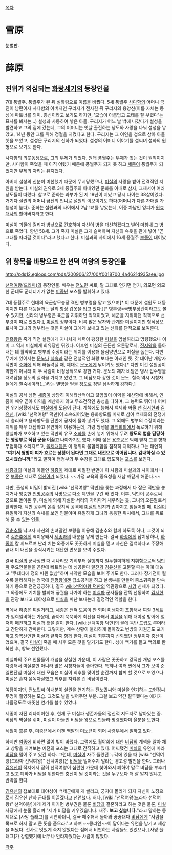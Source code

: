 [[목차]]

= 雪原 =
눈벌판.

= 薛原 =
== 진위가 의심되는 [[화랑세기]]의 등장인물 ==
7대 풍월주. 풍월주가 된 뒤 설화랑으로 이름을 바꿨다.
5세 풍월주 [[사다함]]의 어머니 금진이 남편이자 사다함의 아버지인 구리지가 전사한 뒤 구리지의 용양신(이름 자체는 동성애 파트너를 의미. 총신이라고 보기도 하지만, '모습이 아름답고 교태를 잘 부렸다'는 묘사를 봐서는...) 설성과 사통하여 낳은 아들. 구리지가 어느 날 밖에 나갔다가 설성을 발견하고 그의 집에 갔는데, 그의 어머니는 옛날 출진하는 낭도와 사랑을 나눠 설성을 낳았고, 14년 동안 그를 위해 정절을 지켰다고 한다. 구리지는 그 여인을 첩으로 삼아 아들 셋을 보았고, 설성은 구리지의 신하가 되었다. 설성의 어머니 이야기를 설씨녀 설화의 원형으로 보기도 한다. 

사다함의 의붓동생으로, 그의 부제가 되었다. 원래 풍월주는 부제가 잇는 것이 원칙이지만, 사다함이 죽었을 때 아직 어렸기 때문에 풍월주가 되지 못 하고 [[세종]]이 풍월주가 되었지만 부제의 자리는 유지했다.

아버지 설성의 신분이 미천했기 때문에 무시당했으나, [[미실]]의 사랑을 받아 전격적인 지원을 받는다. 미실의 권유로 3세 풍월주의 아내였던 준화를 아내로 삼자, 그제서야 여러 낭도들이 따랐다. 참고로 준화는 과부가 된 지 18년이 지났고 당시 나이는 38살이었다. 거기다 설원의 어머니 금진의 언니로 설원의 이모이기도 하다(어머니가 다른 자매일 가능성이 높다). 준화는 설원과의 사이에서 2남 1녀를 낳았는데, 이중 차남인 잉피가 [[원효]]대사의 할아버지라고 한다.

미실이 괴질에 걸리자 밤낮으로 간호하며 자신이 병을 대신하겠다고 빌어 마침내 그 병으로 죽었다. 향년 58세. 그가 죽자 미실은 크게 슬퍼하며 자신의 속옷을 관에 넣어 "곧 그대를 따라갈 것이다"라고 했다고 한다. 미실과의 사이에서 16세 풍월주 [[보종]]이 태어났다.


== 위 항목을 바탕으로 한 선덕 여왕의 등장인물 ==
http://pds12.egloos.com/pds/200906/27/00/f0018700_4a4621d935aee.jpg

[[선덕여왕(드라마)]]의 등장인물. 배우는 [[전노민]] 씨로, 말 그대로 연기면 연기, 외모면 외모 한 군데도 군더더기가 없는 [[미중년]] 포스를 발휘하고 있다.

7대 풍월주로 현대의 육군참모총장 격인 병부령을 맡고 있으며[* 이 때문에 설원도 대등이지만 다른 대등들과는 달리 항상 갑옷을 입고 있다.][* 병부령=국방부장관이라고도 볼 수 있지만, 신라의 병부령은 육군을 지휘하던 직책이었고, 해군을 지휘하던 직책으로 선부령이 따로 있었다.], [[미실]]의 정부이다. 비록 많은 남자와 관계한 미실이지만 형식상으로나마 그녀의 정부라는 것은 미실이 그에게 보내고 있는 신뢰를 단적으로 보여준다.

[[진흥왕]]은 죽기 직전 설원에게 지나치게 세력이 팽창한 [[미실]]을 암살하라고 명령했으나 이미 그 역시 미실에게 회유당한 뒤였다. 이후엔 미실의 든든한 오른팔로서, [[진지왕]]을 몰아내는 데 활약하고 병부의 수장이라는 위치를 이용해 물심양면으로 미실을 돕는다. 다만 무예에 있어서는 [[문노]]나 [[칠숙]]과 같은 전설적인 화랑 보다는 아래인 듯. 갓 태어난 개양자 덕만이 [[소화]]에 의해 빼돌려질 때, 제대로 [[문노]]에게 낚이기도 했다.[* 다만 이건 설원공이 약한게 아니라 이 두 사람이 비정상적으로 강한 거다. 문노의 제자 비담은 병사 십수명을 때려잡을 정도의 실력을 가지고 있었고, 그 비담보다 강한 것이 문노. 칠숙 역시 시청자들에게 칠숙네이터(...)라는 별명을 얻을 정도로 정말 심각하게 강하다.] 

미실의 공식 남편 [[세종]]이 상당히 이해타산적이고 끊임없이 이익을 계산함에 비해서, 인품이 매우 곧아 이익을 계산하지 않고 무조건적인 충성을 다하며, 그 능력도 뛰어나 어떠한 위기상황에서도 [[미실]]에게 도움이 된다. 계책에도 능해서 백제와 싸울 땐 [[김서현]]과 [[김유신]], [wiki:"선덕여왕" 덕만]이 소속되어있는 용화향도를 미끼로 삼아 백제와의 전쟁에서 승리하고 용화향도를 단번에 궁지에 몰아 넣기도 했다. 그 외에도 병부의 수장이라는 지위를 매우 대담하고 유연하게 이용하는데, 가령 쌍생을 [[화백회의]]에서 폭로하기 위해 왕실파가 보호하고 있는 덕만의 유모 [[소화]]를 손에 넣기 위해서 무려 '''왕도의 법을 담당하는 행정부로 직접 군을 이끌고''' 나아가기도 했다. 이때 젊은 [[용춘]]공은 악에 받쳐 그를 향해 무엄하다 소리지르고, [[을제]]대등은 이 행위의 불합리함을 침착히 지적하나 그는 태연히 '''"여기서 쌍방이 피가 흐르는 상황이 된다면 그대로 내전으로 이어집니다. 감내하실 수 있으시겠습니까."'''라고 말하며 행정부의 두 수장을 그대로 압도하는 [[포스]]를 보인다.

[[세종]]과의 미실의 아들인 [[하종]]이 제대로 찌질한 반면에 이 사람과 미실과의 사이에서 나온 [[보종]]은 제대로 [[엄친아]]가 되었다. ~~가정 교육의 중요성을 새삼 깨닫게 해준다.~~

다만, 출생의 비밀이 밝혀진 [wiki:"선덕여왕" 덕만]을 쫓는 과정에서 다 잡은 덕만을 놓치거나 엉뚱한 [[천명공주]]의 사망으로 다소 체면을 구긴 바 있다. 이후, 덕만이 공주로써 궁으로 돌아온 후, 미실에 의해 자살한 서리의 자리마저 채우려는 듯, 그녀의 오른팔로서 활약한다. 덕만 공주의 온갖 정치적 공격에 [[미실]]의 입지가 좁아지고 힘들어할 때, [[미실]]이 유일하게 자신의 속내를 보인 인물이며 유일하게 그녀와 동등한 위치에서, 그녀를 위로해 줄 수 있는 인물.

[[김춘추]]를 낚고자 자신의 손녀딸인 보량을 이용해 김춘추와 함께 하도록 하나, 그것이 되려 [[김춘추]]에게 역이용돼서 [[세종]]과의 내분을 낳게 만든다. 결국 [[하종]]에게 납치당하나, [[하종]]이 칼 휘드르며 난리 치는 와중에도 꿋꿋하게 미실을 믿고 자신은 결백하다고 주장해 끝내 이 내전을 종식시키는 대단한 면모를 보여 주었다.

결국 [[미실]]의 군사정변 때 시나리오 기획부터 실행까지 철두철미하게 지휘함으로써 [[덕만]]파 주요인물들을 곤란에 빠트리는 데 성공한다 [[알천]]과 [[김유신]]을 고문할 때는 아예 대놓고 "쿠데타에 정의 따윈 없삼"하며 사악한 모습을 보여 주기도 한다. 그러나 장기전이 될수록 불리해지는 정국에 [[진평왕]]에겐 급소공격을 하고 살생부를 만들어 중소귀족들 단속하기 등으로 전전긍긍하다, 결국 [[wiki:선덕여왕 덕만]]의 역관광으로 [[시망]] 신세가 되었다. 그 와중에도 기치를 발휘해 궁궐을 나가야 하는 [[미실]]파 군사들을 잔뜩 선동하여 [[김서현]]을 관광 보내고 대야성으로 [[미실]]을 피난 보내는데 결정적인 역할을 한다.

옆에서 [[하종]]은 찌질거리고, [[세종]]은 전혀 도움이 안 되며 [[미생]]까지 포함해서 찌질 3세트가 일희일비하는 가운데, 끝까지 묵묵하게 최선을 다해서 [[미실]]을 위해 대야성 방어에 철저히 매진하고 [[미실]]과 뜻을 같이 한다. [wiki:선덕여왕 덕만]의 물에 독탄 드립도 루머라고 간단하게 간파한다. 그렇지만, 계속 상황이 불리하게 돌아갔고 변방의 지원군도 포기하고 항복선언한 [[미실]]과 끝까지 함께 한다. [[미실]]이 최후까지 신뢰했던 정부이자 충신이었으며, 결국 [[미실]]이 죽을 때 사후 모든 것을 맡기기도 한다. 성에 백기를 들고 백의로 환복한 후, 항복 선언했다. 

미실파의 주요 인물들이 개념을 상실한 가운데, 이 사람은 꿋꿋하고 강직한 개념 포스를 자랑해서 미실뿐만 아니라 많은 시청자들이 좋아한다. 특히나 여러 씬에서 그가 보여 준 일편단심 미실에 대한 모습은 미실이 최후를 맞이할 순간까지 함께 할 것으로 보였으나 미실은 혼자 음독자살했고 최후를 지켜본 건 비담이었다.

여담이지만, 전노민씨 아내분이 설원을 연기하는 전노민씨와 미실을 연기하는 고현정씨 두명이 쵤영하는 모습. 그것도 발을 씻어주던 부분. 그걸 보고 약간 질투했다는 애기가 나올정도로 애뜻한 연기를 볼수 있었다.

세종이 자진 리타이어한 후, 현재 구 미실파 생존자들의 정신적 지도자로 남아있는 중. 비담의 멱살을 쥐며, 미실이 아들인 비담을 왕으로 만들라 명령했다며 울분을 토한다. 

세월이 흐른 후, 미중년에서 이젠 백발의 미노년이 되어 사령부에서 일하고 있다.

{{{#!html
<img src="http://cfile21.uf.tistory.com/original/1747BC164B148FC061E242" "width=520"> 
}}}

하지만 [[염종]]에 비하면 많이 빛이 바랬다. 그럼에도 월야회에 대한 [[비담]]의 계책을 알아 채고 상황을 지켜보는 예전의 포스는 그대로 간직하고 있다. 어찌됐건 [[미실]]의 유언에 따라 [[비담]]을 밀어 주고 있긴 하다. 그런데, [[미실]]이 자주 들렸던 누각에 있을 때 [wiki:"선덕여왕(드라마 선덕여왕)" 선덕여왕]은 [[비담]]을 밀어주지 말라는 경고성 발언을 한다. 그러나 [[김유신]]이 적지에서 잡혀 선덕여왕이 심란한 가운데 찾아와서 폐하야 말로 비담을 부추기고 있고 폐하가 비담을 위한다면 충신이 될 것이라는 것을 누구보다 더 잘 알지 않냐고 반박을 한다.

[[김유신]]의 첩보대로 대야성이 백제군에게 개 썰리고, 궁지에 몰리게 되자 자신이 노장으로서 김유신 산하 군대를 이끌겠다고 선언했다. 허나, [wiki:"선덕여왕(드라마 선덕여왕)" 선덕여왕]에게 제가 이기면 병부권은 물론 [[비담]]과 결혼하라고 하는 것은 물론, [[미실]] 사당에서 눈물 흘리며 "제가 비담을 키우겠습니다. 새주. '''보고 싶습니다.'''"라고 말하는 등 제대로  [사망 플래그]를 시연하더니, 결국 패주해서 돌아와 끙끙대다 [[비담]]에게 "사람을 목표로 하지 말고 큰 뜻을 품으라."고 하며 ~~콩라인~~이 답이다는 유언을 남기고 세상을 떠났다. 전사로 멋있게 죽지 않았다는 점에서 비판하는 사람들도 있었으나, [사망 플래그]가 강렬했기에 너무나 안타까웠다는 사람이 많았다. 

[[각주]]
